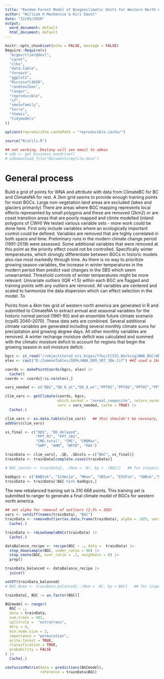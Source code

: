 ```yaml
---
title: "Random Forest Model of Biogeoclimatic Units for Western North America"
author: "William H MacKenzie & Kiri Daust"
date: "22/03/2020"
output:
  word_document: default
  html_document: default
---
```


```r
knitr::opts_chunk$set(echo = FALSE, message = FALSE)
Require::Require(c(
  "bcgov/climr@devl", 
  "caret", 
  "clhs", 
  "data.table", 
  "foreach", 
  "ggplot2", 
  "Microsoft365R",
  "randtoolbox", 
  "ranger", 
  "reproducible",
  "sf", 
  "smotefamily", 
  "terra", 
  "themis",
  "tidymodels"
))

options(reproducible.cachePath = "reproducible.cache/")

source("R/utils.R")

## not working. Destany will sen email to admin
# odb <- get_business_onedrive()
# od$download_file("Documents/myfile.docx")

```

# General process
Build a grid of points for WNA and attribute with data from ClimateBC for BC and ClimateNA for rest. A 2km grid seems to provide enough training points for most BGCs. Large non-vegetation land areas are excluded (lakes and glaciers primarily)
There are areas where BGC mapping represents local effects represented by small polygons and these are removed (2km2) or are coast transition areas that are poorly mapped and climte modelled (inland polygons of CWH)
We tested various variable sets - more work could be done here. First only include variables where an ecologically important control could be defined. Variables are removed that are highly correlated in both space and time. Preliminary runs in the modern climate change period (1991-2019) were assessed. Some additional variables that  were removed at this point as the priority effect could not be controlled. Specifically winter temperatures, which strongly differentiate between BGCs in historic models also rise most markedly through time. As there is no way to prioritize growing season variables, the increase in winter temperatures in the modern period then predict vast changes in the SBS which seem unwarranted. Threshold controls of winter temperatures might be more relevant.
Univariate outliers (IQR *1.5) within each BGC are flagged and  training points with any outliers are removed.
All variables are centered and scaled to harmonize the data dispersion which can effect selection in the model.
To 


Points from a 4km hex grid of western north america are generated in R and submitted to ClimateNA to extract annual and seasonal variables for the historic normal period (1961-90) and an ensemble future climate scenario (rcp45 2040-2070). These data sets are combined. Several additional climate variables are generated including several monthly climate sums for precipitation and growing degree days. All other monthly variables are removed. A winter rechange moisture deficit was calculated and summed with the climatic moisture deficit to account for regions that begin the growing season in soil moisture deficit.


```r
bgcs <- st_read("//objectstore2.nrs.bcgov/ffec/CCISS_Working/WNA_BGC/WNA_BGC_v12_5Apr2022.gpkg")
elev <- rast("D:/CommonTables/DEMs/WNA_DEM_SRT_30m.tif") ##I used a 1km DEM - if you have a higher res one could use that

coords <- makePointCoords(bgcs, elev) |>
  Cache()
coords <- coords[!is.na(elev),]
```

```r

vars_needed <- c("DD5","DD_0_at","DD_0_wt","PPT05","PPT06","PPT07","PPT08","PPT09","CMD","PPT_at","PPT_wt","CMD07","SHM", "AHM", "NFFD", "PAS", "CMI")

clim_vars <- getClimate(coords, bgcs,
                        which_normal = "normal_composite", return_normal = TRUE, 
                        vars = vars_needed, cache = TRUE) |>
  Cache(.)
```

```r
clim_vars <- as.data.table(clim_vars)   ## this shouldn't be necesary, submit issue/reprex to reproducible.
addVars(clim_vars)

vs_final <- c("DD5", "DD_delayed",
              "PPT_MJ", "PPT_JAS", 
              "CMD.total", "CMI", "CMDMax",
              "SHM", "AHM", "NFFD", "PAS")

trainData <- clim_vars[, .SD, .SDcols = c("BGC", vs_final)]
trainData <- trainData[complete.cases(trainData)]

# BGC_counts <- trainData[, .(Num = .N), by = .(BGC)]   ## for inspection
```

```r
badbgcs <- c("BWBSvk", "ICHmc1a", "MHun", "SBSun", "ESSFun", "SWBvk","MSdm3","ESSFdc3", "IDFdxx_WY", "MSabS", "FGff", "JPWmk_WY" )#, "ESSFab""CWHws2", "CWHwm", "CWHms1" , 
trainData <- trainData[!BGC %in% badbgcs,]
```

The new rebalanced training set is 310 668 points. This training set is submitted to ranger to generate a final climate model of BGCs for western north america.

```r
## set alpha for removal of outliers (2.5% = 3SD)
vars <- setdiff(names(trainData), "BGC")
trainData <- removeOutlier(as.data.frame(trainData), alpha = .025, vars = vars) |>
  Cache(.)
```

```r
trainData <- rmLowSampleBGCs(trainData) |>
  Cache(.)
```

```r
dataBalance_recipe <- recipe(BGC ~ ., data =  trainData) |>
  step_downsample(BGC, under_ratio = 90) |>
  step_smote(BGC, over_ratio = .1, neighbors = 8) |> 
  prep()

trainData_balanced <- dataBalance_recipe |>
  juice()

setDT(trainData_balanced)
# BGC_Nums <- trainData_balanced[,.(Num = .N), by = BGC]   ## for inspection
```

```r
trainData[, BGC := as.factor(BGC)]

BGCmodel <- ranger(
  BGC ~ .,
  data = trainData,
  num.trees = 501,
  splitrule =  "extratrees",
  mtry = 4,
  min.node.size = 2,
  importance = "permutation",
  write.forest = TRUE,
  classification = TRUE,
  probability = FALSE
) |>
  Cache(.)

confusionMatrix(data = predictions(BGCmodel),
                reference = trainData$BGC)

```
